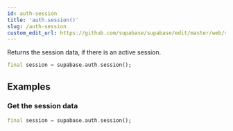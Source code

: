 ```yaml
---
id: auth-session
title: 'auth.session()'
slug: /auth-session
custom_edit_url: https://github.com/supabase/supabase/edit/master/web/spec/supabase_dart_v1_ref.yml
---
```



Returns the session data, if there is an active session.

```dart
final session = supabase.auth.session();
```

## Examples

### Get the session data

```dart
final session = supabase.auth.session();
```
